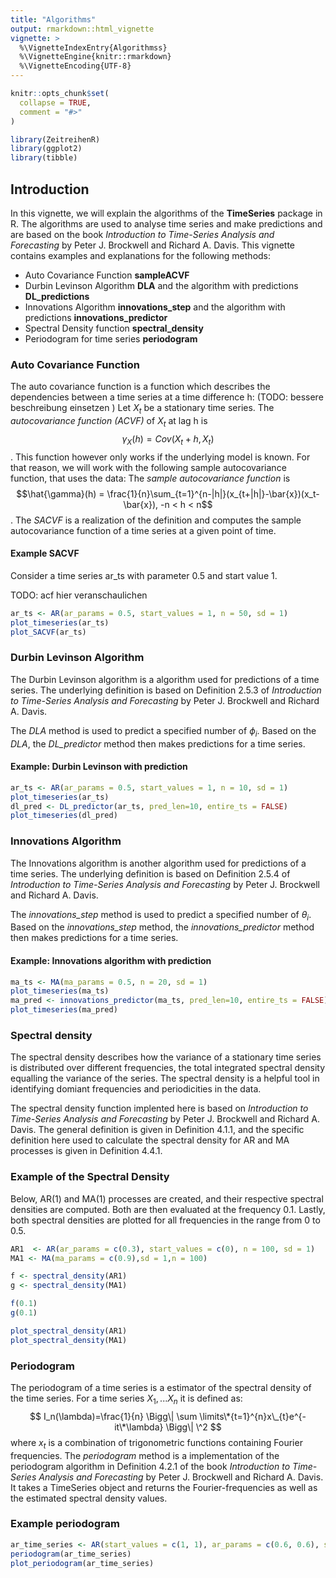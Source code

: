 ```yaml
---
title: "Algorithms"
output: rmarkdown::html_vignette
vignette: >
  %\VignetteIndexEntry{Algorithmss}
  %\VignetteEngine{knitr::rmarkdown}
  %\VignetteEncoding{UTF-8}
---
```


```r
knitr::opts_chunk$set(
  collapse = TRUE,
  comment = "#>"
)
```

```r
library(ZeitreihenR)
library(ggplot2)
library(tibble)
```

## Introduction

In this vignette, we will explain the algorithms of the **TimeSeries** package in R. The algorithms are used to analyse time series and make predictions and are based on the book *Introduction to Time-Series Analysis and Forecasting* by Peter J. Brockwell and Richard A. Davis. This vignette contains examples and explanations for the following methods:

-   Auto Covariance Function **sampleACVF**
-   Durbin Levinson Algorithm **DLA** and the algorithm with predictions **DL_predictions**
-   Innovations Algorithm **innovations_step** and the algorithm with predictions **innovations_predictor**
-   Spectral Density function **spectral_density**
-   Periodogram for time series **periodogram**

### Auto Covariance Function

The auto covariance function is a function which describes the dependencies between a time series at a time difference h: (TODO: bessere beschreibung einsetzen ) Let $X_t$ be a stationary time series. The *autocovariance function (ACVF)* of $X_t$ at lag h is $$\gamma_X(h) = Cov(X_t+h, X_t)$$. This function however only works if the underlying model is known. For that reason, we will work with the following sample autocovariance function, that uses the data: The *sample autocovariance function* is $$\hat{\gamma}(h) = \frac{1}{n}\sum_{t=1}^{n-|h|}(x_{t+|h|}-\bar{x})(x_t-\bar{x}), -n < h < n$$. The *SACVF* is a realization of the definition and computes the sample autocovariance function of a time series at a given point of time.

#### Example SACVF

Consider a time series ar_ts with parameter 0.5 and start value 1.

TODO: acf hier veranschaulichen

```r
ar_ts <- AR(ar_params = 0.5, start_values = 1, n = 50, sd = 1)
plot_timeseries(ar_ts)
plot_SACVF(ar_ts)

```

### Durbin Levinson Algorithm

The Durbin Levinson algorithm is a algorithm used for predictions of a time series. The underlying definition is based on Definition 2.5.3 of *Introduction to Time-Series Analysis and Forecasting* by Peter J. Brockwell and Richard A. Davis.

The *DLA* method is used to predict a specified number of $\phi_i$. Based on the *DLA*, the *DL_predictor* method then makes predictions for a time series.

#### Example: Durbin Levinson with prediction

```r
ar_ts <- AR(ar_params = 0.5, start_values = 1, n = 10, sd = 1)
plot_timeseries(ar_ts)
dl_pred <- DL_predictor(ar_ts, pred_len=10, entire_ts = FALSE)
plot_timeseries(dl_pred)
```

### Innovations Algorithm

The Innovations algorithm is another algorithm used for predictions of a time series. The underlying definition is based on Definition 2.5.4 of *Introduction to Time-Series Analysis and Forecasting* by Peter J. Brockwell and Richard A. Davis.

The *innovations_step* method is used to predict a specified number of $\theta_i$. Based on the *innovations_step* method, the *innovations_predictor* method then makes predictions for a time series.

#### Example: Innovations algorithm with prediction

```r
ma_ts <- MA(ma_params = 0.5, n = 20, sd = 1)
plot_timeseries(ma_ts)
ma_pred <- innovations_predictor(ma_ts, pred_len=10, entire_ts = FALSE)
plot_timeseries(ma_pred)
```
### Spectral density

The spectral density describes how the variance of a stationary time series is distributed over different frequencies, the total integrated spectral density equalling the variance of the series. The spectral density is a helpful tool in identifying domiant frequencies and periodicities in the data.

The spectral density function implented here is based on *Introduction to Time-Series Analysis and Forecasting* by Peter J. Brockwell and Richard A. Davis. The general definition is given in Definition 4.1.1, and the specific definition here used to calculate the spectral density for AR and MA processes is given in Definition 4.4.1.

### Example of the Spectral Density

Below, AR(1) and MA(1) processes are created, and their respective spectral densities are computed. Both are then evaluated at the frequency 0.1. Lastly, both spectral densities are plotted for all frequencies in the range from 0 to 0.5.

```r
AR1  <- AR(ar_params = c(0.3), start_values = c(0), n = 100, sd = 1)
MA1 <- MA(ma_params = c(0.9),sd = 1,n = 100)

f <- spectral_density(AR1)
g <- spectral_density(MA1)

f(0.1)
g(0.1)

plot_spectral_density(AR1)
plot_spectral_density(MA1)
```
### Periodogram

The periodogram of a time series is a estimator of the spectral density of the time series. For a time series $X_1,...X_n$ it is defined as: $$ I_n(\lambda)=\frac{1}{n} \Bigg\| \sum \limits\*{t=1}^{n}x\_{t}e^{-it\*\lambda} \Bigg\| \^2 $$ where $x_t$ is a combination of trigonometric functions containing Fourier frequencies. The *periodogram* method is a implementation of the periodogram algorithm in Definition 4.2.1 of the book *Introduction to Time-Series Analysis and Forecasting* by Peter J. Brockwell and Richard A. Davis. It takes a TimeSeries object and returns the Fourier-frequencies as well as the estimated spectral density values.

### Example periodogram

```r
ar_time_series <- AR(start_values = c(1, 1), ar_params = c(0.6, 0.6), sd = 1, n = 100)
periodogram(ar_time_series)
plot_periodogram(ar_time_series)
```
